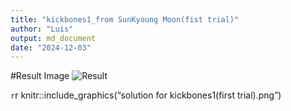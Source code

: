 ```yaml
---
title: "kickbones1_from SunKyoung Moon(fist trial)"
author: "Luis"
output: md_document
date: "2024-12-03"
---
```


#Result Image
![Result](solution for kickbones1(first trial).png)

```r
```r
knitr::include_graphics("solution for kickbones1(first trial).png")